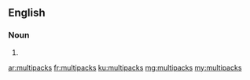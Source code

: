 ==English==

===Noun===
{{head|en|plural}}

# {{plural of|multipack|lang=en|nocat=1}}

[[ar:multipacks]]
[[fr:multipacks]]
[[ku:multipacks]]
[[mg:multipacks]]
[[my:multipacks]]